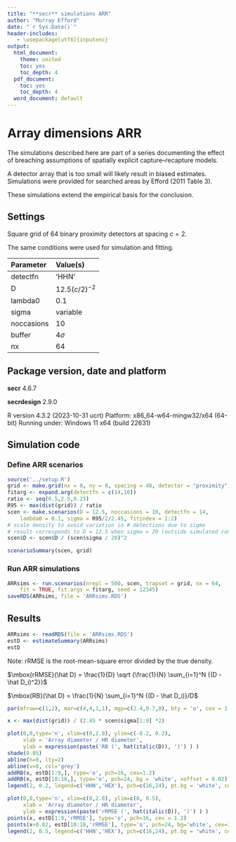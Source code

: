 ```yaml
---
title: "**secr** simulations ARR"
author: "Murray Efford"
date: "`r Sys.Date()`"
header-includes:
   - \usepackage[utf8]{inputenc}
output:
  html_document:
    theme: united
    toc: yes
    toc_depth: 4
  pdf_document:
    toc: yes
    toc_depth: 4
  word_document: default
---
```


# Array dimensions ARR

The simulations described here are part of a series documenting the effect of 
breaching assumptions of spatially explicit capture--recapture models.

A detector array that is too small will likely result in biased estimates. Simulations were provided for searched areas by Efford (2011 Table 3).

These simulations extend the empirical basis for the conclusion.


## Settings

Square grid of 64 binary proximity detectors at spacing $c = 2$.  

The same conditions were used for simulation and fitting. 

| Parameter | Value(s) |
|:-----|:-----------------------|
| detectfn | 'HHN' |
| D | $12.5 (c/2)^{-2}$ |
| lambda0  | 0.1 |
| sigma    | variable |
| noccasions | 10 |
| buffer   | $4\sigma$ |
| nx       | 64 |

## Package version, date and platform

**secr** 4.6.7

**secrdesign** 2.9.0

R version 4.3.2 (2023-10-31 ucrt)
Platform: x86_64-w64-mingw32/x64 (64-bit)
Running under: Windows 11 x64 (build 22631)

## Simulation code

### Define ARR scenarios

```r
source('../setup.R')
grid <- make.grid(nx = 8, ny = 8, spacing = 40, detector = "proximity")
fitarg <- expand.arg(detectfn = c(14,16))
ratio <- seq(0.5,2.5,0.25)
R95 <- max(dist(grid)) / ratio
scen <- make.scenarios(D = 12.5, noccasions = 10, detectfn = 14, 
    lambda0 = 0.1, sigma = R95/2/2.45, fitindex = 1:2)
# scale density to avoid variation in # detections due to sigma
# result corresponds to D = 12.5 when sigma = 20 (outside simulated range)
scen$D <- scen$D / (scen$sigma / 20)^2
```

```r
scenarioSummary(scen, grid)
```

### Run ARR simulations

```r
ARRsims <- run.scenarios(nrepl = 500, scen, trapset = grid, nx = 64,
    fit = TRUE, fit.args = fitarg, seed = 12345)
saveRDS(ARRsims, file = 'ARRsims.RDS')
```

## Results

```r
ARRsims <- readRDS(file = 'ARRsims.RDS')
estD <- estimateSummary(ARRsims)
estD
```

Note: rRMSE is the root-mean-square error divided by the true density.

$\mbox{rRMSE}(\hat D) = \frac{1}{D} \sqrt {\frac{1}{N} \sum_{i=1}^N {(D - \hat D_i)^2}}$ 

$\mbox{RB}(\hat D) = \frac{1}{N} \sum_{i=1}^N {(D - \hat D_i)}/D$ 


```r

par(mfrow=c(1,2), mar=c(4,4,1,1), mgp=c(2.4,0.7,0), bty = 'o', cex = 1, pty='s')

x <- max(dist(grid)) / (2.45 * scen$sigma[1:9] *2)

plot(0,0,type='n', xlim=c(0,2.8), ylim=c(-0.2, 0.2), 
     xlab = 'Array diameter / HR diameter', 
     ylab = expression(paste('RB (', hat(italic(D)), ')') ) )
shade(0.05)
abline(h=0, lty=2)
abline(v=0, col='grey')
addRB(x, estD[1:9,], type='o', pch=16, cex=1.2)
addRB(x, estD[10:18,], type='o', pch=24, bg = 'white', xoffset = 0.02)
legend(2, 0.2, legend=c('HHN','HEX'), pch=c(16,24), pt.bg = 'white', cex = 1)

plot(0,0,type='n', xlim=c(0,2.8), ylim=c(0, 0.5), 
     xlab = 'Array diameter / HR diameter',
     ylab = expression(paste('rRMSE (', hat(italic(D)), ')') ) )
points(x, estD[1:9,'rRMSE'], type='o', pch=16, cex = 1.2)
points(x+0.02, estD[10:18,'rRMSE'], type='o', pch=24, bg='white', cex=1.1)
legend(2, 0.5, legend=c('HHN','HEX'), pch=c(16,24), pt.bg = 'white', cex = 1)
```

